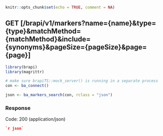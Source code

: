 ```r
knitr::opts_chunk$set(echo = TRUE, comment = NA)
```
## GET  [/brapi/v1/markers?name={name}&type={type}&matchMethod={matchMethod}&include={synonyms}&pageSize={pageSize}&page={page}]

```r
library(brapi)
library(magrittr)

# make sure brapiTS::mock_server() is running in a separate process
con <- ba_connect()

json <- ba_markers_search(con, rclass = "json")
```

### Response

Code: 200 (application/json)

```json
`r json`
```


